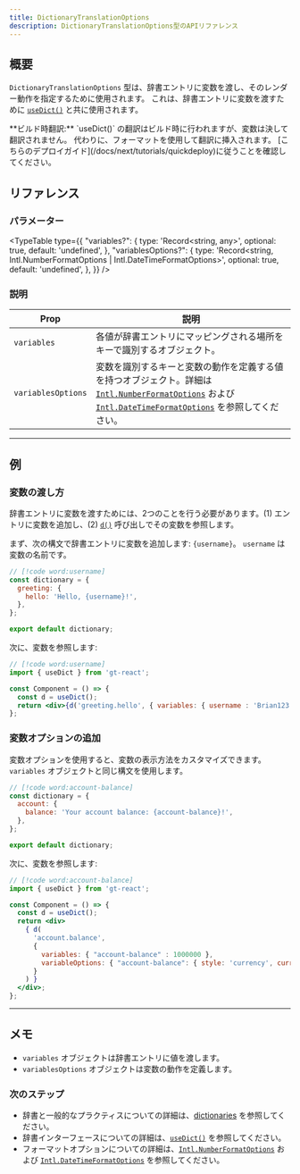 ```yaml
---
title: DictionaryTranslationOptions
description: DictionaryTranslationOptions型のAPIリファレンス
---
```


## 概要

`DictionaryTranslationOptions` 型は、辞書エントリに変数を渡し、そのレンダー動作を指定するために使用されます。
これは、辞書エントリに変数を渡すために [`useDict()`](/docs/react/api/dictionary/useDict) と共に使用されます。

<Callout>
  **ビルド時翻訳:**
  `useDict()` の翻訳はビルド時に行われますが、変数は決して翻訳されません。
  代わりに、フォーマットを使用して翻訳に挿入されます。
  [こちらのデプロイガイド](/docs/next/tutorials/quickdeploy)に従うことを確認してください。
</Callout>


## リファレンス


### パラメーター

<TypeTable
  type={{
    "variables?": {
        type: 'Record<string, any>',
        optional: true,
        default: 'undefined',
    },
    "variablesOptions?": {
        type: 'Record<string, Intl.NumberFormatOptions | Intl.DateTimeFormatOptions>',
        optional: true,
        default: 'undefined',
    },
  }}
/>

### 説明

| Prop | 説明 |
| ---- | ----------- |
| `variables` | 各値が辞書エントリにマッピングされる場所をキーで識別するオブジェクト。|
| `variablesOptions` | 変数を識別するキーと変数の動作を定義する値を持つオブジェクト。詳細は [`Intl.NumberFormatOptions`](https://developer.mozilla.org/en-US/docs/Web/JavaScript/Reference/Global_Objects/Intl/NumberFormat) および [`Intl.DateTimeFormatOptions`](https://developer.mozilla.org/en-US/docs/Web/JavaScript/Reference/Global_Objects/Intl/DateTimeFormat) を参照してください。 |


---

## 例

### 変数の渡し方

辞書エントリに変数を渡すためには、2つのことを行う必要があります。(1) エントリに変数を追加し、(2) [`d()`](/docs/react/api/dictionary/useGT) 呼び出しでその変数を参照します。

まず、次の構文で辞書エントリに変数を追加します: `{username}`。
`username` は変数の名前です。
```jsx title="dictionary.ts"
// [!code word:username]
const dictionary = {
  greeting: {
    hello: 'Hello, {username}!',
  },
};

export default dictionary;
```

次に、変数を参照します:
```jsx title="Component.tsx"
// [!code word:username]
import { useDict } from 'gt-react';

const Component = () => {
  const d = useDict();
  return <div>{d('greeting.hello', { variables: { username : 'Brian123' } })}</div>;
};
```

### 変数オプションの追加

変数オプションを使用すると、変数の表示方法をカスタマイズできます。
`variables` オブジェクトと同じ構文を使用します。

```jsx title="dictionary.ts"
// [!code word:account-balance]
const dictionary = {
  account: {
    balance: 'Your account balance: {account-balance}!',
  },
};

export default dictionary;
```

次に、変数を参照します:
```jsx title="Component.tsx"
// [!code word:account-balance]
import { useDict } from 'gt-react';

const Component = () => {
  const d = useDict();
  return <div>
    { d(
      'account.balance',
      {
        variables: { "account-balance" : 1000000 },
        variableOptions: { "account-balance": { style: 'currency', currency: 'USD' } }
      }
    ) }
  </div>;
};
```



---

## メモ
 * `variables` オブジェクトは辞書エントリに値を渡します。
 * `variablesOptions` オブジェクトは変数の動作を定義します。

### 次のステップ
 * 辞書と一般的なプラクティスについての詳細は、[dictionaries](/docs/react/reference/dictionary-reference) を参照してください。
 * 辞書インターフェースについての詳細は、[`useDict()`](/docs/react/api/dictionary/useDict) を参照してください。
 * フォーマットオプションについての詳細は、[`Intl.NumberFormatOptions`](https://developer.mozilla.org/en-US/docs/Web/JavaScript/Reference/Global_Objects/Intl/NumberFormat) および [`Intl.DateTimeFormatOptions`](https://developer.mozilla.org/en-US/docs/Web/JavaScript/Reference/Global_Objects/Intl/DateTimeFormat) を参照してください。
